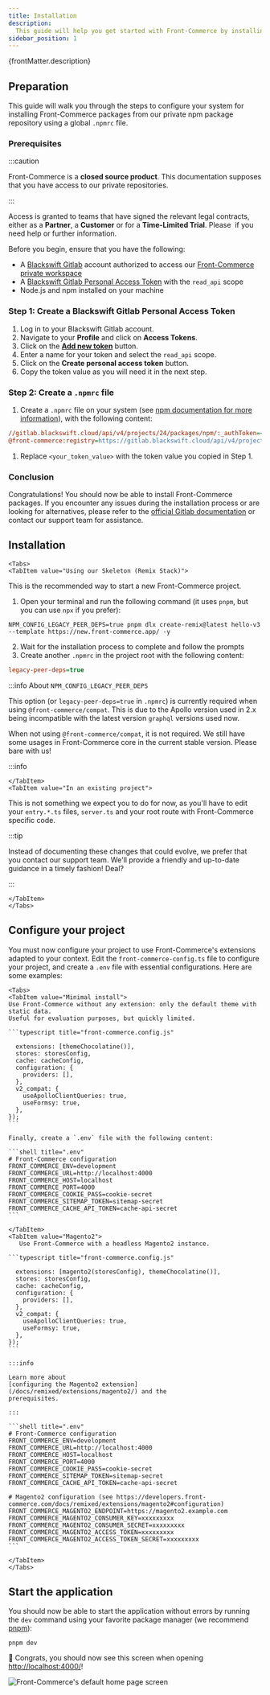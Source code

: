 ```yaml
---
title: Installation
description:
  This guide will help you get started with Front-Commerce by installing it.
sidebar_position: 1
---
```


<p>{frontMatter.description}</p>


## Preparation

This guide will walk you through the steps to configure your system for
installing Front-Commerce packages from our private npm package repository using
a global `.npmrc` file.

### Prerequisites

:::caution

Front-Commerce is a **closed source product**. This documentation supposes that
you have access to our private repositories.

:::

Access is granted to teams that have signed the relevant legal contracts, either
as a **Partner**, a **Customer** or for a **Time-Limited Trial**.
Please <ContactLink /> if you need help or further information.

Before you begin, ensure that you have the following:

- A [Blackswift Gitlab](https://gitlab.blackswift.cloud/) account authorized to
  access our
  [Front-Commerce private workspace](https://gitlab.blackswift.cloud/front-commerce/)
- A
  [Blackswift Gitlab Personal Access Token](https://gitlab.blackswift.cloud/-/profile/personal_access_tokens)
  with the `read_api` scope
- Node.js and npm installed on your machine

### Step 1: Create a Blackswift Gitlab Personal Access Token

1. Log in to your Blackswift Gitlab account.
2. Navigate to your **Profile** and click on **Access Tokens**.
3. Click on the
   **[Add new token](https://gitlab.blackswift.cloud/-/profile/personal_access_tokens)**
   button.
4. Enter a name for your token and select the `read_api` scope.
5. Click on the **Create personal access token** button.
6. Copy the token value as you will need it in the next step.

### Step 2: Create a `.npmrc` file

1. Create a `.npmrc` file on your system (see
   [npm documentation for more information](https://docs.npmjs.com/cli/v9/configuring-npm/npmrc#files)),
   with the following content:

```ini title="~/.npmrc (for example)"
//gitlab.blackswift.cloud/api/v4/projects/24/packages/npm/:_authToken=<your_token_value>
@front-commerce:registry=https://gitlab.blackswift.cloud/api/v4/projects/24/packages/npm/
```

1. Replace `<your_token_value>` with the token value you copied in Step 1.

### Conclusion

Congratulations! You should now be able to install Front-Commerce packages. If
you encounter any issues during the installation process or are looking for
alternatives, please refer to the
[official Gitlab documentation](https://gitlab.blackswift.cloud/help/user/packages/npm_registry/index.md#install-a-package)
or contact our support team for assistance.

## Installation

```mdx-code-block
<Tabs>
<TabItem value="Using our Skeleton (Remix Stack)">
```

This is the recommended way to start a new Front-Commerce project.

1. Open your terminal and run the following command (it uses `pnpm`, but you can
   use `npx` if you prefer):

```shell
NPM_CONFIG_LEGACY_PEER_DEPS=true pnpm dlx create-remix@latest hello-v3 --template https://new.front-commerce.app/ -y
```

2. Wait for the installation process to complete and follow the prompts
3. Create another `.npmrc` in the project root with the following content:

```ini title=".npmrc"
legacy-peer-deps=true
```

:::info About `NPM_CONFIG_LEGACY_PEER_DEPS`

This option (or `legacy-peer-deps=true` in `.npmrc`) is currently required when
using `@front-commerce/compat`. This is due to the Apollo version used in 2.x
being incompatible with the latest version `graphql` versions used now.

When not using `@front-commerce/compat`, it is not required. We still have some
usages in Front-Commerce core in the current stable version. Please bare with
us!

:::info

```mdx-code-block
</TabItem>
<TabItem value="In an existing project">
```

This is not something we expect you to do for now, as you'll have to edit your
`entry.*.ts` files, `server.ts` and your root route with Front-Commerce specific
code.

:::tip

Instead of documenting these changes that could evolve, we prefer that
you <ContactLink>contact our support team</ContactLink>. We'll provide a
friendly and up-to-date guidance in a timely fashion! Deal?

:::

```mdx-code-block
</TabItem>
</Tabs>
```

## Configure your project

You must now configure your project to use Front-Commerce's extensions adapted
to your context. Edit the `front-commerce-config.ts` file to configure your
project, and create a `.env` file with essential configurations. Here are some
examples:

````mdx-code-block
<Tabs>
<TabItem value="Minimal install">
Use Front-Commerce without any extension: only the default theme with static data.
Useful for evaluation purposes, but quickly limited.

```typescript title="front-commerce.config.js"

  extensions: [themeChocolatine()],
  stores: storesConfig,
  cache: cacheConfig,
  configuration: {
    providers: [],
  },
  v2_compat: {
    useApolloClientQueries: true,
    useFormsy: true,
  },
});
```

Finally, create a `.env` file with the following content:

```shell title=".env"
# Front-Commerce configuration
FRONT_COMMERCE_ENV=development
FRONT_COMMERCE_URL=http://localhost:4000
FRONT_COMMERCE_HOST=localhost
FRONT_COMMERCE_PORT=4000
FRONT_COMMERCE_COOKIE_PASS=cookie-secret
FRONT_COMMERCE_SITEMAP_TOKEN=sitemap-secret
FRONT_COMMERCE_CACHE_API_TOKEN=cache-api-secret
```

</TabItem>
<TabItem value="Magento2">
   Use Front-Commerce with a headless Magento2 instance.

```typescript title="front-commerce.config.js"

  extensions: [magento2(storesConfig), themeChocolatine()],
  stores: storesConfig,
  cache: cacheConfig,
  configuration: {
    providers: [],
  },
  v2_compat: {
    useApolloClientQueries: true,
    useFormsy: true,
  },
});
```

:::info

Learn more about
[configuring the Magento2 extension](/docs/remixed/extensions/magento2/) and the
prerequisites.

:::

```shell title=".env"
# Front-Commerce configuration
FRONT_COMMERCE_ENV=development
FRONT_COMMERCE_URL=http://localhost:4000
FRONT_COMMERCE_HOST=localhost
FRONT_COMMERCE_PORT=4000
FRONT_COMMERCE_COOKIE_PASS=cookie-secret
FRONT_COMMERCE_SITEMAP_TOKEN=sitemap-secret
FRONT_COMMERCE_CACHE_API_TOKEN=cache-api-secret

# Magento2 configuration (see https://developers.front-commerce.com/docs/remixed/extensions/magento2#configuration)
FRONT_COMMERCE_MAGENTO2_ENDPOINT=https://magento2.example.com
FRONT_COMMERCE_MAGENTO2_CONSUMER_KEY=xxxxxxxxx
FRONT_COMMERCE_MAGENTO2_CONSUMER_SECRET=xxxxxxxxx
FRONT_COMMERCE_MAGENTO2_ACCESS_TOKEN=xxxxxxxxx
FRONT_COMMERCE_MAGENTO2_ACCESS_TOKEN_SECRET=xxxxxxxxx
```

</TabItem>
</Tabs>

````

## Start the application

You should now be able to start the application without errors by running the
`dev` command using your favorite package manager (we recommend
[pnpm](https://pnpm.io/)):

```
pnpm dev
```

🎉 Congrats, you should now see this screen when opening
[http://localhost:4000/](http://localhost:4000/)!

![Front-Commerce's default home page screen](assets/first-start-screen.jpg)
